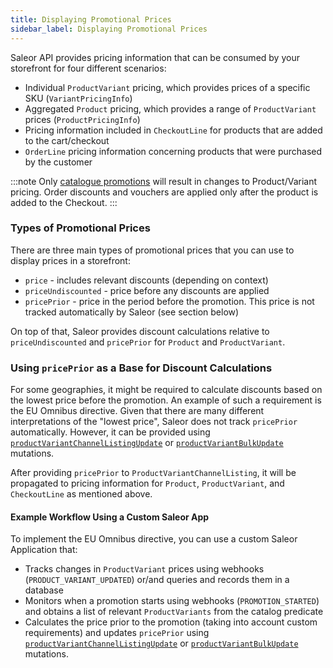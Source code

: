 ```yaml
---
title: Displaying Promotional Prices
sidebar_label: Displaying Promotional Prices
---
```


Saleor API provides pricing information that can be consumed by your storefront for four different scenarios:
- Individual `ProductVariant` pricing, which provides prices of a specific SKU (`VariantPricingInfo`)
- Aggregated `Product` pricing, which provides a range of `ProductVariant` prices (`ProductPricingInfo`)
- Pricing information included in `CheckoutLine` for products that are added to the cart/checkout
- `OrderLine` pricing information concerning products that were purchased by the customer

:::note
Only [catalogue promotions](developer/discounts/promotions) will result in changes to Product/Variant pricing. 
Order discounts and vouchers are applied only after the product is added to the Checkout.
:::

### Types of Promotional Prices

There are three main types of promotional prices that you can use to display prices in a storefront:
- `price` - includes relevant discounts (depending on context)
- `priceUndiscounted` - price before any discounts are applied 
- `pricePrior` - price in the period before the promotion. This price is not tracked automatically by Saleor (see section below)

On top of that, Saleor provides discount calculations relative to `priceUndiscounted` and `pricePrior` for `Product` and `ProductVariant`.

### Using `pricePrior` as a Base for Discount Calculations

For some geographies, it might be required to calculate discounts based on the lowest price before the promotion. 
An example of such a requirement is the EU Omnibus directive. 
Given that there are many different interpretations of the "lowest price", Saleor does not track `pricePrior` automatically. 
However, it can be provided using 
[`productVariantChannelListingUpdate`](../../api-reference/discounts/mutations/product-variant-channel-listing-update) or 
[`productVariantBulkUpdate`](../../api-reference/discounts/mutations/product-variant-bulk-update) mutations. 

After providing `pricePrior` to `ProductVariantChannelListing`, it will be propagated to pricing information for 
`Product`, `ProductVariant`, and `CheckoutLine` as mentioned above.

#### Example Workflow Using a Custom Saleor App

To implement the EU Omnibus directive, you can use a custom Saleor Application that:
- Tracks changes in `ProductVariant` prices using webhooks (`PRODUCT_VARIANT_UPDATED`) or/and queries and records them in a database
- Monitors when a promotion starts using webhooks (`PROMOTION_STARTED`) and obtains a list of relevant `ProductVariants` from the catalog predicate
- Calculates the price prior to the promotion (taking into account custom requirements) and updates `pricePrior` using 
[`productVariantChannelListingUpdate`](../../api-reference/discounts/mutations/product-variant-channel-listing-update) or 
[`productVariantBulkUpdate`](../../api-reference/discounts/mutations/product-variant-bulk-update) mutations.
